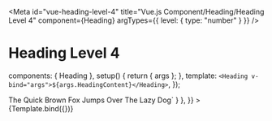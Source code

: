 
<Meta
  id="vue-heading-level-4"
  title="Vue.js Component/Heading/Heading Level 4"
  component={Heading}
  argTypes={{ level: { type: "number" } }}
/>

# Heading Level 4

  components: { Heading },
  setup() {
    return { args };
  },
  template: `<Heading v-bind="args">${args.HeadingContent}</Heading>`,
});

<Canvas>
  <Story
    name="Heading Level 4"
    args={{
      level: 4,
      HeadingContent: "The Quick Brown Fox Jumps Over The Lazy Dog",
    }}
    parameters={{
      docs: { source: { code: `<Heading :level="4">The Quick Brown Fox Jumps Over The Lazy Dog</Heading>` } },
    }}
  >
    {Template.bind({})}
  </Story>
</Canvas>

<ArgsTable story="Heading Level 4" />
